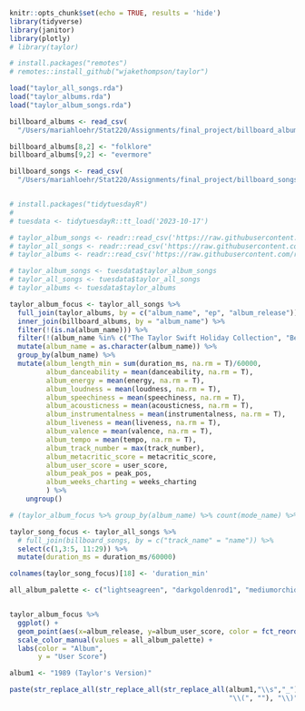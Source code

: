 
```r
knitr::opts_chunk$set(echo = TRUE, results = 'hide')
library(tidyverse)
library(janitor)
library(plotly)
# library(taylor)

# install.packages("remotes")
# remotes::install_github("wjakethompson/taylor")

load("taylor_all_songs.rda")
load("taylor_albums.rda")
load("taylor_album_songs.rda")

billboard_albums <- read_csv(
  "/Users/mariahloehr/Stat220/Assignments/final_project/billboard_albums.csv")

billboard_albums[8,2] <- "folklore"
billboard_albums[9,2] <- "evermore"

billboard_songs <- read_csv(
  "/Users/mariahloehr/Stat220/Assignments/final_project/billboard_songs.csv")


# install.packages("tidytuesdayR")
# 
# tuesdata <- tidytuesdayR::tt_load('2023-10-17')

# taylor_album_songs <- readr::read_csv('https://raw.githubusercontent.com/rfordatascience/tidytuesday/master/data/2023/2023-10-17/taylor_album_songs.csv')
# taylor_all_songs <- readr::read_csv('https://raw.githubusercontent.com/rfordatascience/tidytuesday/master/data/2023/2023-10-17/taylor_all_songs.csv')
# taylor_albums <- readr::read_csv('https://raw.githubusercontent.com/rfordatascience/tidytuesday/master/data/2023/2023-10-17/taylor_albums.csv')

# taylor_album_songs <- tuesdata$taylor_album_songs
# taylor_all_songs <- tuesdata$taylor_all_songs
# taylor_albums <- tuesdata$taylor_albums
```

```r
taylor_album_focus <- taylor_all_songs %>%
  full_join(taylor_albums, by = c("album_name", "ep", "album_release")) %>%
  inner_join(billboard_albums, by = "album_name") %>%
  filter(!(is.na(album_name))) %>%
  filter(!(album_name %in% c("The Taylor Swift Holiday Collection", "Beautiful Eyes"))) %>%
  mutate(album_name = as.character(album_name)) %>%
  group_by(album_name) %>%
  mutate(album_length_min = sum(duration_ms, na.rm = T)/60000,
         album_danceability = mean(danceability, na.rm = T),
         album_energy = mean(energy, na.rm = T),
         album_loudness = mean(loudness, na.rm = T),
         album_speechiness = mean(speechiness, na.rm = T),
         album_acousticness = mean(acousticness, na.rm = T),
         album_instrumentalness = mean(instrumentalness, na.rm = T),
         album_liveness = mean(liveness, na.rm = T),
         album_valence = mean(valence, na.rm = T),
         album_tempo = mean(tempo, na.rm = T),
         album_track_number = max(track_number),
         album_metacritic_score = metacritic_score,
         album_user_score = user_score,
         album_peak_pos = peak_pos,
         album_weeks_charting = weeks_charting
         ) %>%
    ungroup()

# (taylor_album_focus %>% group_by(album_name) %>% count(mode_name) %>% slice_max(n, n=1))[[2]]
```

```r
taylor_song_focus <- taylor_all_songs %>%
  # full_join(billboard_songs, by = c("track_name" = "name")) %>%
  select(c(1,3:5, 11:29)) %>%
  mutate(duration_ms = duration_ms/60000)

colnames(taylor_song_focus)[18] <- 'duration_min'
```



```r
all_album_palette <- c("lightseagreen", "darkgoldenrod1", "mediumorchid", "red", "lightskyblue", "black", "hotpink",  "ivory4", "darkorange3", "darkgoldenrod3" ,"red3","navyblue", "mediumorchid4", "deepskyblue")


taylor_album_focus %>%
  ggplot() +
  geom_point(aes(x=album_release, y=album_user_score, color = fct_reorder(album_name, album_release)), size = 3) +
  scale_color_manual(values = all_album_palette) +
  labs(color = "Album",
       y = "User Score")
```

```r
album1 <- "1989 (Taylor's Version)"

paste(str_replace_all(str_replace_all(str_replace_all(album1,"\\s","_"),
                                                      "\\(", ""), "\\)", ""), ".jpg", sep="")
```


